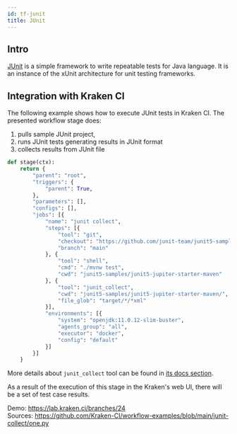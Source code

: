 ```yaml
---
id: tf-junit
title: JUnit
---
```



## Intro

[JUnit](https://junit.org/) is a simple framework to write repeatable tests for Java
language. It is an instance of the xUnit architecture for unit testing
frameworks.

## Integration with Kraken CI

The following example shows how to execute JUnit tests in Kraken CI.
The presented workflow stage does:

1. pulls sample JUnit project,
2. runs JUnit tests generating results in JUnit format
3. collects results from JUnit file

```python
def stage(ctx):
    return {
        "parent": "root",
        "triggers": {
            "parent": True,
        },
        "parameters": [],
        "configs": [],
        "jobs": [{
            "name": "junit collect",
            "steps": [{
            	"tool": "git",
            	"checkout": "https://github.com/junit-team/junit5-samples.git",
                "branch": "main"
            }, {
                "tool": "shell",
                "cmd": "./mvnw test",
                "cwd": "junit5-samples/junit5-jupiter-starter-maven"
            }, {
                "tool": "junit_collect",
                "cwd": "junit5-samples/junit5-jupiter-starter-maven/",
                "file_glob": "target/*/*xml"
            }],
            "environments": [{
                "system": "openjdk:11.0.12-slim-buster",
                "agents_group": "all",
                "executor": "docker",
                "config": "default"
            }]
        }]
    }
```

More details about `junit_collect` tool can be found in [its docs
section](schema#junit-collect).

As a result of the execution of this stage in the Kraken's web UI,
there will be a set of test case results.

Demo: https://lab.kraken.ci/branches/24<br/>
Sources: https://github.com/Kraken-CI/workflow-examples/blob/main/junit-collect/one.py
